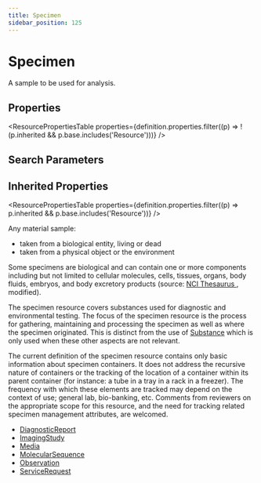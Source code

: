 ```yaml
---
title: Specimen
sidebar_position: 125
---
```


# Specimen

A sample to be used for analysis.

<Tabs queryString="intro-section">
<TabItem value="schema" label="Schema" default>


## Properties


<ResourcePropertiesTable properties={definition.properties.filter((p) => !(p.inherited && p.base.includes('Resource')))} />

## Search Parameters

<SearchParamsTable searchParams={definition.searchParameters} />

## Inherited Properties

<ResourcePropertiesTable properties={definition.properties.filter((p) => p.inherited && p.base.includes('Resource'))} />

</TabItem>
  <TabItem value="usage" label="Usage">
    <div>  <a name="scope"></a>     <p>Any material sample:</p>   <ul>    <li>taken from a biological entity, living or dead</li>    <li>taken from a physical object or the environment</li>   </ul>   <p> Some specimens are biological and can contain one or more components including but not limited to cellular molecules, cells, tissues, organs, body fluids, embryos, and body excretory products (source: <a href="http://ncit.nci.nih.gov/">NCI Thesaurus </a>, modified). </p>   <p>The specimen resource covers substances used for diagnostic and environmental testing. The focus of the specimen resource   is the process for gathering, maintaining and processing the specimen as well as where the specimen originated.   This is distinct from the use of <a href="/docs/api/fhir/resources/substance">Substance</a> which is only used when these other aspects are not relevant. </p>  </div>
    </TabItem>
  
  <TabItem value="backgroundAndContext" label="Background and Context">
    <div>   <a name="bnc"></a>    <p> The current definition of the specimen resource contains only basic information about specimen containers. It does not address the recursive nature of containers or the tracking of the location of a container within its parent container (for instance: a tube in a tray in a rack in a freezer). The frequency with which these elements are tracked may depend on the context of use; general lab, bio-banking, etc. Comments from reviewers on the appropriate scope for this resource, and the need for tracking related specimen management attributes, are welcomed. </p>  </div>
    </TabItem>
  <TabItem value="referencedBy" label="Referenced By">
    <ul><li><a href="/docs/api/fhir/resources/diagnosticreport">DiagnosticReport</a></li>
<li><a href="/docs/api/fhir/resources/imagingstudy">ImagingStudy</a></li>
<li><a href="/docs/api/fhir/resources/media">Media</a></li>
<li><a href="/docs/api/fhir/resources/molecularsequence">MolecularSequence</a></li>
<li><a href="/docs/api/fhir/resources/observation">Observation</a></li>
<li><a href="/docs/api/fhir/resources/servicerequest">ServiceRequest</a></li></ul>
    </TabItem>

</Tabs>
